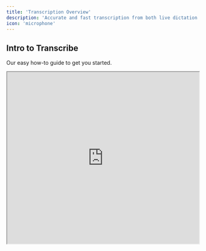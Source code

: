 ```yaml
---
title: 'Transcription Overview'
description: 'Accurate and fast transcription from both live dictation and attachments with customisable outputs'
icon: 'microphone'
---
```


## Intro to Transcribe

Our easy how-to guide to get you started.

<Frame>
  <iframe width="100%" height="450" src="https://www.loom.com/embed/8a74471f6cad4fa58f4b0a717ba07d68?sid=e1091420-3ae5-400d-83c7-2dfe45489626" />
</Frame>

## Key Features

<Card title="Dictation & Consultations" icon="users">
  Transcribes both dictation and consultations with speaker detection.
</Card>

<Card title="Record or Upload" icon="microphone">
  Supports live dictation and pre-recorded audio in virtually any format.
</Card>

<Card title="Customisable Intelligence" icon="wand-magic-sparkles">
  Converts transcriptions into formats like patient summaries, SOAP notes, and more.
</Card>